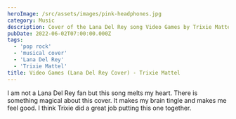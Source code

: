 ```yaml
---
heroImage: /src/assets/images/pink-headphones.jpg
category: Music
description: Cover of the Lana Del Rey song Video Games by Trixie Mattel.
pubDate: 2022-06-02T07:00:00.000Z
tags:
  - 'pop rock'
  - 'musical cover'
  - 'Lana Del Rey'
  - 'Trixie Mattel'
title: Video Games (Lana Del Rey Cover) - Trixie Mattel
---
```


I am not a Lana Del Rey fan but this song melts my heart. There is something magical about this cover. It makes my brain tingle and makes me feel good. I think Trixie did a great job putting this one together.


<YouTube id='https://youtu.be/XeIHmYg7DJ0' />
